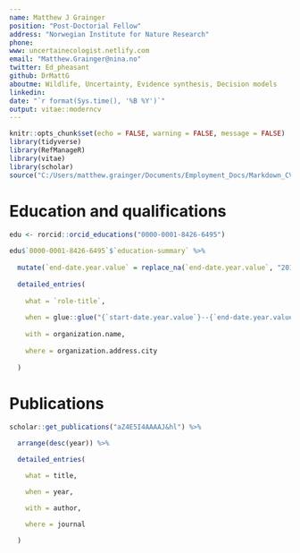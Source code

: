 ```yaml
---
name: Matthew J Grainger
position: "Post-Doctorial Fellow"
address: "Norwegian Institute for Nature Research"
phone: 
www: uncertainecologist.netlify.com
email: "Matthew.Grainger@nina.no"
twitter: Ed_pheasant
github: DrMattG
aboutme: Wildlife, Uncertainty, Evidence synthesis, Decision models
linkedin: 
date: "`r format(Sys.time(), '%B %Y')`"
output: vitae::moderncv
---
```


```r
knitr::opts_chunk$set(echo = FALSE, warning = FALSE, message = FALSE)
library(tidyverse)
library(RefManageR)
library(vitae)
library(scholar)
source("C:/Users/matthew.grainger/Documents/Employment_Docs/Markdown_CV/Robjhyndman_Baretable.R")
```


# Education and qualifications

```r
edu <- rorcid::orcid_educations("0000-0001-8426-6495")

edu$`0000-0001-8426-6495`$`education-summary` %>% 
  
  mutate(`end-date.year.value` = replace_na(`end-date.year.value`, "2019")) %>% 
  
  detailed_entries(
    
    what = `role-title`,
    
    when = glue::glue("{`start-date.year.value`}--{`end-date.year.value`}"), 
    
    with = organization.name,
    
    where = organization.address.city
    
  )

```

# Publications

```r
scholar::get_publications("aZ4E5I4AAAAJ&hl") %>%

  arrange(desc(year)) %>%

  detailed_entries(

    what = title,

    when = year,

    with = author,

    where = journal

  )
```
